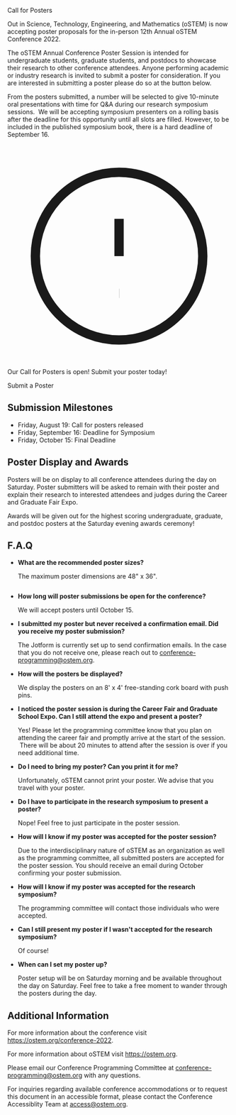 

<SiteLayout title="Call for Posters">

<div className="border-b-4 border-mulberry border-solid pb-4 mb-4 text-center">
    <p className="text-5xl font-display font-medium">Call for Posters</p>
</div>


Out in Science, Technology, Engineering, and Mathematics (oSTEM) is now
accepting poster proposals for the in-person 12th Annual oSTEM Conference 2022.

The oSTEM Annual Conference Poster Session is intended for undergraduate students, graduate students, and postdocs to showcase their research to other conference attendees. Anyone performing academic or industry research is invited to submit a poster for consideration. If you are interested in submitting a poster please do so at the button below.

From the posters submitted, a number will be selected to give 10-minute oral presentations with time for Q&A during our research symposium sessions.  We will be accepting symposium presenters on a rolling basis after the deadline for this opportunity until all slots are filled. However, to be included in the published symposium book, there is a hard deadline of September 16.


<div className="bg-tint-spruce-light text-2xl mt-4 p-8 rounded">
    <p className="flex items-center">
        <svg xmlns="http://www.w3.org/2000/svg" className="h-6 w-6 mr-3" fill="none" viewBox="0 0 24 24" stroke="currentColor">
            <path strokeLinecap="round" strokeLinejoin="round" strokeWidth={2} d="M12 8v4m0 4h.01M21 12a9 9 0 11-18 0 9 9 0 0118 0z" />
        </svg>
        Our Call for Posters is open! Submit your poster today!
    </p>
    <CTAButton onClick={"https://form.jotform.com/222158070005140"}>
      Submit a Poster
    </CTAButton>
</div>                

## Submission Milestones

- Friday, August 19: Call for posters released
- Friday, September 16: Deadline for Symposium
- Friday, October 15: Final Deadline


## Poster Display and Awards
Posters will be on display to all conference attendees during the day on Saturday. Poster submitters will be asked to remain with their poster and explain their research to interested attendees and judges during the Career and Graduate Fair Expo.

Awards will be given out for the highest scoring undergraduate, graduate, and postdoc posters at the Saturday evening awards ceremony!


## F.A.Q
- **What are the recommended poster sizes?**

    The maximum poster dimensions are 48" x 36".
    
<img src="/images/poster-dimensions.jpg" alt=""/>

- **How long will poster submissions be open for the conference?**
    
    We will accept posters until October 15.

- **I submitted my poster but never received a confirmation email. Did you receive my poster submission?**

    The Jotform is currently set up to send confirmation emails. In the case that you do not receive one, please reach out
    to conference-programming@ostem.org. 

- **How will the posters be displayed?**

    We display the posters on an 8' x 4' free-standing cork board with push pins.

- **I noticed the poster session is during the Career Fair and Graduate School Expo. Can I still attend the expo and present a poster?**

    Yes! Please let the programming committee know that you plan on attending the career fair and promptly arrive at the 
    start of the session.  There will be about 20 minutes to attend after the session is over if you need additional time.

- **Do I need to bring my poster? Can you print it for me?**

    Unfortunately, oSTEM cannot print your poster. We advise that you travel with your poster.

- **Do I have to participate in the research symposium to present a poster?**

    Nope! Feel free to just participate in the poster session.

- **How will I know if my poster was accepted for the poster session?**

    Due to the interdisciplinary nature of oSTEM as an organization as well as the programming committee, all submitted
    posters are accepted for the poster session. You should receive an email during October confirming your poster 
    submission.

- **How will I know if my poster was accepted for the research symposium?**

    The programming committee will contact those individuals who were accepted.

- **Can I still present my poster if I wasn't accepted for the research symposium?**

    Of course!
    
- **When can I set my poster up?**

    Poster setup will be on Saturday morning and be available throughout the day on Saturday. Feel free to take a free
    moment to wander through the posters during the day.


## Additional Information

For more information about the conference visit
https://ostem.org/conference-2022.

For more information about oSTEM visit https://ostem.org.

Please email our Conference Programming Committee at
conference-programming@ostem.org with any questions.

For inquiries regarding available conference accommodations or to request this
document in an accessible format, please contact the Conference Accessiblity Team at access@ostem.org.

</SiteLayout>
